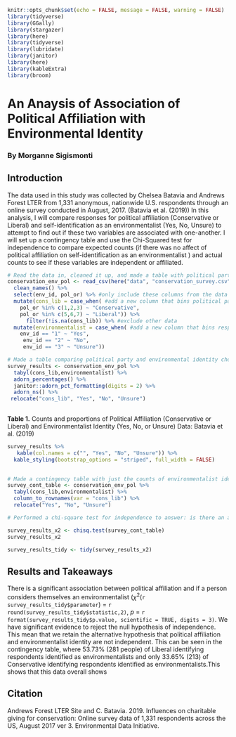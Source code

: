 
```r
knitr::opts_chunk$set(echo = FALSE, message = FALSE, warning = FALSE)
library(tidyverse)
library(GGally)
library(stargazer)
library(here)
library(tidyverse)
library(lubridate)
library(janitor)
library(here)
library(kableExtra)
library(broom)
```

# An Anaysis of Association of Political Affiliation with Environmental Identity
### By Morganne Sigismonti

## Introduction

The data used in this study was collected by Chelsea Batavia and Andrews Forest LTER from 1,331 anonymous, nationwide U.S. respondents through an online survey conducted in August, 2017. (Batavia et al. (2019)) In this analysis, I will compare responses for political affiliation (Conservative or Liberal) and self-identification as an environmentalist (Yes, No, Unsure) to attempt to find out if these two variables are associated with one-another. I will set up a contingency table and use the Chi-Squared test for independence to compare expected counts (if there was no affect of political affiliation on self-identification as an environmentalist ) and actual counts to see if these variables are independent or affiliated.


```r
# Read the data in, cleaned it up, and made a table with political party choice and environmental identity choice
conservation_env_pol <- read_csv(here("data", "conservation_survey.csv")) %>%
  clean_names() %>% 
  select(env_id, pol_or) %>% #only include these columns from the data
  mutate(cons_lib = case_when( #add a new column that bins political party
    pol_or %in% c(1,2,3) ~ "Conservative", 
    pol_or %in% c(5,6,7) ~ "Liberal")) %>%
      filter(!is.na(cons_lib)) %>% #exclude other data
  mutate(environmentalist = case_when( #add a new column that bins responses about if a person is an environmentalist
    env_id == "1" ~ "Yes",
     env_id == "2" ~ "No",
     env_id == "3" ~ "Unsure"))

```

```r
# Made a table comparing political party and environmental identity choice including counts and percentages
survey_results <- conservation_env_pol %>%
  tabyl(cons_lib,environmentalist) %>%
  adorn_percentages() %>%
  janitor::adorn_pct_formatting(digits = 2) %>%
  adorn_ns() %>% 
 relocate("cons_lib", "Yes", "No", "Unsure")
  

```


**Table 1.** Counts and proportions of Political Affiliation (Conservative or Liberal) and Environmentalist Identity (Yes, No, or Unsure) Data: Batavia et al. (2019)
```r
survey_results %>%
   kable(col.names = c("", "Yes", "No", "Unsure")) %>% 
  kable_styling(bootstrap_options = "striped", full_width = FALSE)
  
```

```r
# Made a contingency table with just the counts of environmentalist idenitity choice with political party choice
survey_cont_table <- conservation_env_pol %>%
  tabyl(cons_lib,environmentalist) %>% 
  column_to_rownames(var = "cons_lib") %>%
  relocate("Yes", "No", "Unsure")


```

```r
# Performed a chi-square test for independence to answer: is there an association between political affiliation (conservative or liberal-leaning) and if a person considers themselves an environmentalist? 

survey_results_x2 <- chisq.test(survey_cont_table)
survey_results_x2

survey_results_tidy <- tidy(survey_results_x2)

```
## Results and Takeaways
There is a significant association between political affiliation and if a person considers themselves an environmentalist ($\chi$^2^(`r survey_results_tidy$parameter`) = `r round(survey_results_tidy$statistic,2)`, *p* = `r format(survey_results_tidy$p.value, scientific = TRUE, digits = 3)`. We have significant evidence to reject the null hypothesis of independence. This mean that we retain the alternative hypothesis that political affiliation and environmentalist identity are not independent. This can be seen in the contingency table, where 53.73% (281 people) of Liberal identifying respondents identified as environmentalists and only 33.65% (213) of Conservative identifying respondents identified as environmentalists.This shows that this data overall shows 


## Citation
Andrews Forest LTER Site and C. Batavia. 2019. Influences on charitable giving for conservation: Online survey data of 1,331 respondents across the US, August 2017 ver 3. Environmental Data Initiative. 

